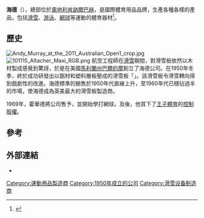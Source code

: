 {{Infobox company
| name     = Head Sport GmbH 
| logo     = HEAD.svg
| logo_size = 200px
| type     = [[有限責任公司_(德國)|有限責任公司]]
| traded_as        = 
| key_people       = 霍華德·海德 <small>(創辦人)</small><br/>{{le|約翰·埃利亞施|Johan Eliasch}} <small>([[chief_executive_officer|CEO]])</small>
| industry         = [[體育用品|體育用品]]
| foundation       = {{start date and age|1950}} ([[巴爾的摩|巴爾的摩]])
| founder = {{le|霍華德·海德|Howard Head}}
| defunct = 
| location_city = [[肯訥爾巴赫|肯訥爾巴赫]]
| location_country = [[奧地利|奧地利]]
| products         = {{le|運動服裝|Sportswear}}、[[體育用品|用品]]、[[運動鞋|鞋]]
| revenue          = {{increase}} $375.4 百萬 <small>(2014)</small><ref name="AR2014" />
| net_income       = {{decrease}} $2.8 百萬 <small>(2014)</small><ref name="AR2014">{{cite web
 |title=Annual Report 2014
 |url=http://www.head.com/fileadmin/user_upload/Corporate/Head_-_Annual_Report_2014_bw.pdf
 |publisher=
 |accessdate=2015-10-26
 |format=PDF
 |archive-date=2019-04-03
 |archive-url=https://web.archive.org/web/20190403083520/https://www.head.com/fileadmin/user_upload/Corporate/Head_-_Annual_Report_2014_bw.pdf
 |dead-url=yes
 }}</ref>
| num_employees    = 2,499 <small>(2014)</small><ref name="AR2014" />
| owner = 
| parent = Head N.V. <ref name=fund/>
| subsid           = [[Penn_Racquet_Sports|Penn]]<br>[[Mares_(scuba_gear_company)|Mares]]<ref name=fund>{{cite web|url=http://www.fundinguniverse.com/company-histories/head-n-v-history/|title=Head N.V. History|accessdate=2013-03-28|archive-date=2021-03-22|archive-url=https://web.archive.org/web/20210322100553/http://www.fundinguniverse.com/company-histories/head-n-v-history/|dead-url=no}}</ref> 
| brands = Head<br/>Indigo<br/>Mares<br/>Penn<br/>SSI<br/>Tyrolia<br/>Zoggs<ref>{{Cite web|title=Sports – HEAD|url=https://www.head.com/|access-date=2020-10-15|website=www.head.com|archive-date=2020-11-01|archive-url=https://web.archive.org/web/20201101095743/https://www.head.com/|dead-url=no}}</ref>
| homepage         = [https://www.head.com/ head.com]
}}
'''海德'''（{{lang-en|Head Sport GmbH}}），總部位於[[奧地利|奧地利]][[肯訥爾巴赫|肯訥爾巴赫]]，是國際體育用品品牌，生產各種各樣的產品，包括[[滑雪|滑雪]]、[[游泳|游泳]]、[[網球|網球]]等運動的體育器材<ref>{{cite web|url=http://amhistory.si.edu/sports/exhibit/removers/tennis/index.cfm|title=Howard Head: Ski and Racquet Revolutionary|accessdate=2013-03-28|archive-date=2013-10-25|archive-url=https://web.archive.org/web/20131025060443/http://amhistory.si.edu/sports/exhibit/removers/tennis/index.cfm|dead-url=no}}</ref>。

== 歷史 ==
[[Image:Andy_Murray_at_the_2011_Australian_Open1_crop.jpg|thumb]]
[[Image:101115_Altacher_Maxi_RGB.png|thumb]]
航空工程師{{le|霍華德·海德|Howard Head}}在[[滑雪|滑雪]]期間，對滑雪板依然以木材製成感覺到驚訝，於是在美國[[馬利蘭州|馬利蘭州]][[巴爾的摩|巴爾的摩]]創立了海德公司。在1950年冬季，終於成功研發出以鋁材和塑料層板壓成的滑雪板「{{le|海德標準|Head Standard}}」。該滑雪板令滑雪轉向得到戲劇性的改進。海德標準的銷售於1950年代直線上升，至1960年代已穩佔過半的市場，使海德成為英美最大的滑雪板製造商。

1969年，霍華德將公司售予{{le|美國機械鑄造廠|American Machine and Foundry}}，並開始學打網球。及後，他買下了[[王子體育器材公司|王子體育]]的[[控制股權|控制股權]]。

== 參考 ==
{{reflist}}

== 外部連結 ==
{{commons category|Head (brand)}}
* {{Official website|https://www.head.com/}}

{{体育用品品牌}}

[[Category:運動用品製造商|Category:運動用品製造商]]
[[Category:1950年成立的公司|Category:1950年成立的公司]]
[[Category:滑雪设备制造商|Category:滑雪设备制造商]]